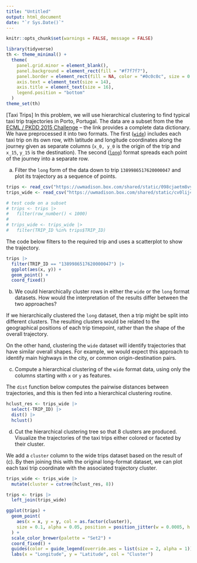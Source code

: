 ```yaml
---
title: "Untitled"
output: html_document
date: "`r Sys.Date()`"
---
```


```r
knitr::opts_chunk$set(warnings = FALSE, message = FALSE)
```

```r
library(tidyverse)
th <- theme_minimal() + 
  theme(
    panel.grid.minor = element_blank(),
    panel.background = element_rect(fill = "#f7f7f7"),
    panel.border = element_rect(fill = NA, color = "#0c0c0c", size = 0.6),
    axis.text = element_text(size = 14),
    axis.title = element_text(size = 16),
    legend.position = "bottom"
  )
theme_set(th)
```

[Taxi Trips] In this problem, we will use hierarchical clustering to find
typical taxi trip trajectories in Porto, Portugal. The data are a subset from
the the [ECML / PKDD 2015
Challenge](http://www.geolink.pt/ecmlpkdd2015-challenge/dataset.html) -- the
link provides a complete data dictionary. We have preprocessed it into two
formats. The first
([`wide`](https://uwmadison.box.com/shared/static/cv0lij4d9gn3s8m2k98t2ue34oz6sbj5.csv))
includes each taxi trip on its own row, with latitude and longitude coordinates
along the journey given as separate columns (`x_0, y_0` is the origin of the
trip and `x_15`, `y_15` is the destination). The second
([`long`](https://uwmadison.box.com/shared/static/098cjaetm8vy0mufq21mc8i9nue2rr2b.csv))
format spreads each point of the journey into a separate row.
    
a. Filter the `long` form of the data down to trip `1389986517620000047` and
plot its trajectory as a sequence of points.

```r
trips <- read_csv("https://uwmadison.box.com/shared/static/098cjaetm8vy0mufq21mc8i9nue2rr2b.csv", col_types = cols(TRIP_ID = col_character()))
trips_wide <- read_csv("https://uwmadison.box.com/shared/static/cv0lij4d9gn3s8m2k98t2ue34oz6sbj5.csv", col_types = cols(TRIP_ID = col_character()))

# test code on a subset
# trips <- trips |>
#   filter(row_number() < 1000)
# 
# trips_wide <- trips_wide |>
#   filter(TRIP_ID %in% trips$TRIP_ID)
```

The code below filters to the required trip and uses a scatterplot to show the
trajectory.

```r
trips |>
  filter(TRIP_ID == "1389986517620000047") |>
  ggplot(aes(x, y)) +
  geom_point() +
  coord_fixed()
```

    
b. We could hierarchically cluster rows in either the `wide` or the `long`
format datasets. How would the interpretation of the results differ between the
two approaches?

If we hierarchically clustered the `long` dataset, then a trip might be split
into different clusters. The resulting clusters would be related to the
geographical positions of each trip timepoint, rather than the shape of the
overall trajectory.

On the other hand, clustering the `wide` dataset will identify trajectories that
have similar overall shapes. For example, we would expect this approach to
identify main highways in the city, or common origin-destination pairs.

c. Compute a hierarchical clustering of the `wide` format data, using only the
columns starting with `x` or `y` as features.

The `dist` function below computes the pairwise distances between trajectories,
and this is then fed into a hierarchical clustering routine.

```r
hclust_res <- trips_wide |>
  select(-TRIP_ID) |>
  dist() |>
  hclust()
```

d. Cut the hierarchical clustering tree so that 8 clusters are produced.
Visualize the trajectories of the taxi trips either colored or faceted by their
cluster.

We add a `cluster` column to the wide trips dataset based on the result of (c).
By then joining this with the original long-format dataset, we can plot each
taxi trip coordinate with the associated trajectory cluster.

```r
trips_wide <- trips_wide |>
  mutate(cluster = cutree(hclust_res, 8))

trips <- trips |>
  left_join(trips_wide)

ggplot(trips) +
  geom_point(
    aes(x = x, y = y, col = as.factor(cluster)),
    size = 0.1, alpha = 0.05, position = position_jitter(w = 0.0005, h = 0.0005)
  ) +
  scale_color_brewer(palette = "Set2") +
  coord_fixed() +
  guides(color = guide_legend(override.aes = list(size = 2, alpha = 1))) +
  labs(x = "Longitude", y = "Latitude", col = "Cluster")
```
